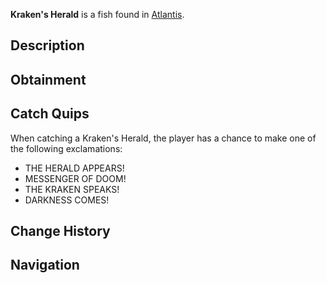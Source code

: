 {{FishInfobox
|image          = Kraken's Herald.png
|rarity         = Legendary
|sea            = First Sea
|location       = [[Atlantis]]
|sublocation    = 
|sources        = Fishing Rod
|radar_location = 
|prog_speed     = -60
|xp             = 1500
|weather        = 
|time           = Night
|season         = 
|bait           = Truffle Worm
|base_weight    = 500
|base_value     = 3000
|weight_range   = 250
|base_chance    = 0.8
|base_resil     = 25
}}
'''Kraken's Herald''' is a {{Rarity|Legendary}} fish found in [[Atlantis]].

== Description ==
{{Description|A massive creature that serves as the Kraken's messenger. Its presence often precedes great disturbances in the deep, and lesser beings flee at its approach.|Bestiary Entry}}

== Obtainment ==
{{Description|Watch for unusual patterns in the water's surface, Kraken Pool.|Bestiary Hint}}
{{Fish Availability|
Atlantis/Ancient Kraken Hunt
Atlantis/Kraken Hunt
Atlantis/Kraken Pool
|top_rods      = 
Leviathan's Fang Rod\89540.46\134935.36;
Free Spirit Rod\86282\132776.93;
Trident Rod\80704.26\124193.5;
No-Life Rod\64393.14\94773.23;
Azure Of Lagoon\63226.34\99903.88;
Long Rod\47858.09\85301.05;
Frog Rod\44340.55\72795.89;
Resourceful Rod\51978.62\80975.86;
Rapid Rod\60946.37\94828.38;
Buddy Bond Rod\35793.82\60444.23;
Seraphic Rod\62987.08\91554.43;
Astralhook Rod\62335.39\90424.92;
Ethereal Prism Rod\62321.86\89967.94;
Challenger's Rod\59991.91\90130.59;
Rod Of The Forgotten Fang\58424.68\86720.99;
Zeus Rod\52216.63\77838.17;
Verdant Shear Rod\51966.64\77098.8;
Rod Of The Depths\51638.16\76223;
Blazebringer Rod\50134.61\75256.05;
Rod Of The Exalted One\49941.54\73667.96;
Depthseeker Rod\49322.12\75141.8;
Avalanche Rod\43780.87\66161;
Volcanic Rod\40823.65\61673.93;
Steady Rod\16243.24\25222.28
|recommended   = Trident Rod
}}

== Catch Quips ==
When catching a Kraken's Herald, the player has a chance to make one of the following exclamations:
* THE HERALD APPEARS!
* MESSENGER OF DOOM!
* THE KRAKEN SPEAKS!
* DARKNESS COMES!

== Change History ==
{{Change History|{{subst:Current Version}}}}

== Navigation ==
{{Fish Navbox|Atlantis}}
